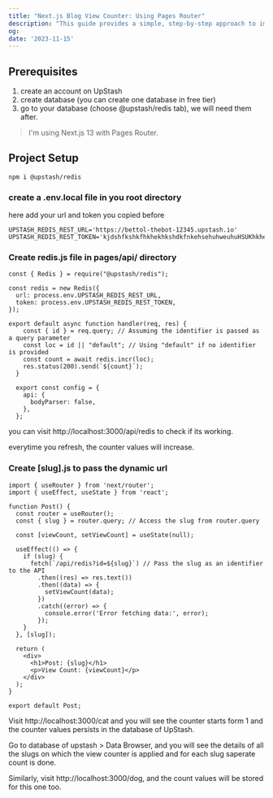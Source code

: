 ```yaml
---
title: "Next.js Blog View Counter: Using Pages Router"
description: "This guide provides a simple, step-by-step approach to implement real-time page view tracking, enhancing user interaction and insights."
og:
date: '2023-11-15'
---
```


## Prerequisites

1. create an account on <Link href="https://console.upstash.com/login">UpStash</Link>
2. create database (you can create one database in free tier)
3. go to your database (choose @upstash/redis tab), we will need them after.

> I'm using Next.js 13 with Pages Router.

## Project Setup
```
npm i @upstash/redis
```

### create a .env.local file in you root directory
here add your url and token you copied before
```
UPSTASH_REDIS_REST_URL='https://bettol-thebot-12345.upstash.io'
UPSTASH_REDIS_REST_TOKEN='kjdshfkshkfhkhekhkshdkfnkehsehuhweuhuHSUKhkheohouishfhskdhfiufhedsfkhkheusef='
```

### Create redis.js file in pages/api/ directory
```
const { Redis } = require("@upstash/redis");

const redis = new Redis({
  url: process.env.UPSTASH_REDIS_REST_URL,
  token: process.env.UPSTASH_REDIS_REST_TOKEN,
});

export default async function handler(req, res) {
    const { id } = req.query; // Assuming the identifier is passed as a query parameter
    const loc = id || "default"; // Using "default" if no identifier is provided
    const count = await redis.incr(loc);
    res.status(200).send(`${count}`);
  }
  
  export const config = {
    api: {
      bodyParser: false,
    },
  };
```
you can visit <Link href="http://localhost:3000/api/redis">http://localhost:3000/api/redis</Link> to check if its working.

everytime you refresh, the counter values will increase.

### Create [slug].js to pass the dynamic url
```
import { useRouter } from 'next/router';
import { useEffect, useState } from 'react';

function Post() {
  const router = useRouter();
  const { slug } = router.query; // Access the slug from router.query

  const [viewCount, setViewCount] = useState(null);

  useEffect(() => {
    if (slug) {
      fetch(`/api/redis?id=${slug}`) // Pass the slug as an identifier to the API
        .then((res) => res.text())
        .then((data) => {
          setViewCount(data);
        })
        .catch((error) => {
          console.error('Error fetching data:', error);
        });
    }
  }, [slug]);

  return (
    <div>
      <h1>Post: {slug}</h1>
      <p>View Count: {viewCount}</p>
    </div>
  );
}

export default Post;
```

Visit <Link href="http://localhost:3000/cat">http://localhost:3000/cat</Link> and you will see the counter starts form 1 and the counter values persists in the database of UpStash.

Go to database of upstash > Data Browser, and you will see the details of all the slugs on which the view counter is applied and for each slug saperate count is done.

Similarly, visit <Link href="http://localhost:3000/dog">http://localhost:3000/dog</Link>, and  the count values will be stored for this one too.

